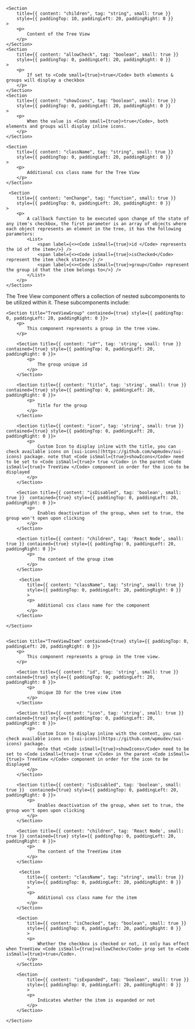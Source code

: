 
<PackageInstallGuide packageName="@wpmudev/sui-tree-view" />

<Section title="Props" border={true}>

    <Section
    	title={{ content: "children", tag: "string", small: true }}
    	style={{ paddingTop: 10, paddingLeft: 20, paddingRight: 0 }}
    >
    	<p>
    		Content of the Tree View
    	</p>
    </Section>
    <Section
    	title={{ content: "allowCheck", tag: "boolean", small: true }}
    	style={{ paddingTop: 0, paddingLeft: 20, paddingRight: 0 }}
    >
    	<p>
    		If set to <Code small={true}>true</Code> both elements & groups will display a checkbox
    	</p>
    </Section>
    <Section
    	title={{ content: "showIcons", tag: "boolean", small: true }}
    	style={{ paddingTop: 0, paddingLeft: 20, paddingRight: 0 }}
    >
    	<p>
    		When the value is <Code small={true}>true</Code>, both elements and groups will display inline icons.
    	</p>
    </Section>

    <Section
    	title={{ content: "className", tag: "string", small: true }}
    	style={{ paddingTop: 0, paddingLeft: 20, paddingRight: 0 }}
    >
    	<p>
    		Additional css class name for the Tree View
    	</p>
    </Section>

	 <Section
    	title={{ content: "onChange", tag: "function", small: true }}
    	style={{ paddingTop: 0, paddingLeft: 20, paddingRight: 0 }}
    >
    	<p>
    		A callback function to be executed upon change of the state of any item's checkbox, the first parameter is an array of objects where each object represents an element in the tree, it has the following parameters:  
			<List>
				<span label={<><Code isSmall={true}>id </Code> represents the id of the item</>} />
				<span label={<><Code isSmall={true}>isChecked</Code> represent the item check state</>} />
				<span label={<><Code isSmall={true}>group</Code> represent the group id that the item belongs to</>} />
			</List>
		</p>
    </Section>

</Section>

<Section
	title="Sub Components"
	contained={true}
	style={{ paddingTop: 30, paddingBottom: 0 }}
>
		<p>The Tree View component offers a collection of nested subcomponents to be utilized within it. These subcomponents include:</p>

    <Section title="TreeViewGroup" contained={true} style={{ paddingTop: 0, paddingLeft: 20, paddingRight: 0 }}>
    	<p>
    		This component represents a group in the tree view.
    	</p>

		<Section title={{ content: "id*", tag: 'string', small: true }} contained={true} style={{ paddingTop: 0, paddingLeft: 20, paddingRight: 0 }}>
    		<p>
    			The group unique id
    		</p>
    	</Section>

    	<Section title={{ content: "title", tag: 'string', small: true }} contained={true} style={{ paddingTop: 0, paddingLeft: 20, paddingRight: 0 }}>
    		<p>
    			Title for the group
    		</p>
    	</Section>

    	<Section title={{ content: "icon", tag: 'string', small: true }} contained={true} style={{ paddingTop: 0, paddingLeft: 20, paddingRight: 0 }}>
    		<p>
    			Custom Icon to display inline with the title, you can check available icons on [sui-icons](https://github.com/wpmudev/sui-icons) package. note that <Code isSmall={true}>showIcons</Code> need to be set to <Code isSmall={true}> true </Code> in the parent <Code isSmall={true}> TreeView </Code> component in order for the icon to be displayed
    		</p>
    	</Section>

    	<Section title={{ content: "isDisabled", tag: 'boolean', small: true }}  contained={true} style={{ paddingTop: 0, paddingLeft: 20, paddingRight: 0 }}>
    		<p>
    			Enables deactivation of the group, when set to true, the group won't open upon clicking
    		</p>
    	</Section>

    	<Section title={{ content: "children", tag: 'React Node', small: true }} contained={true} style={{ paddingTop: 0, paddingLeft: 20, paddingRight: 0 }}>
    		<p>
    			The content of the group item
    		</p>
    	</Section>

    	 <Section
    		title={{ content: "className", tag: "string", small: true }}
    		style={{ paddingTop: 0, paddingLeft: 20, paddingRight: 0 }}
    		>
    		<p>
    			Additional css class name for the component
    		</p>
    	</Section>

    </Section>


    <Section title="TreeViewItem" contained={true} style={{ paddingTop: 0, paddingLeft: 20, paddingRight: 0 }}>
    	<p>
    		This component represents a group in the tree view.
    	</p>

    	<Section title={{ content: "id", tag: 'string', small: true }} contained={true} style={{ paddingTop: 0, paddingLeft: 20, paddingRight: 0 }}>
    		<p>
    			Unique ID for the tree view item
    		</p>
    	</Section>

    	<Section title={{ content: "icon", tag: 'string', small: true }} contained={true} style={{ paddingTop: 0, paddingLeft: 20, paddingRight: 0 }}>
    		<p>
    			Custom Icon to display inline with the content, you can check available icons on [sui-icons](https://github.com/wpmudev/sui-icons) package.
    			note that <Code isSmall={true}>showIcons</Code> need to be set to <Code isSmall={true}> true </Code> in the parent <Code isSmall={true}> TreeView </Code> component in order for the icon to be displayed
    		</p>
    	</Section>

    	<Section title={{ content: "isDisabled", tag: 'boolean', small: true }}  contained={true} style={{ paddingTop: 0, paddingLeft: 20, paddingRight: 0 }}>
    		<p>
    			Enables deactivation of the group, when set to true, the group won't open upon clicking
    		</p>
    	</Section>

    	<Section title={{ content: "children", tag: 'React Node', small: true }} contained={true} style={{ paddingTop: 0, paddingLeft: 20, paddingRight: 0 }}>
    		<p>
    			The content of the TreeView item
    		</p>
    	</Section>

    	 <Section
    		title={{ content: "className", tag: "string", small: true }}
    		style={{ paddingTop: 0, paddingLeft: 20, paddingRight: 0 }}
    		>
    		<p>
    			Additional css class name for the item
    		</p>
    	</Section>

		<Section
    		title={{ content: "isChecked", tag: "boolean", small: true }}
    		style={{ paddingTop: 0, paddingLeft: 20, paddingRight: 0 }}
    		>
    		<p>
    			Whether the checkbox is checked or not, it only has effect when TreeView <Code isSmall={true}>allowCheck</Code> prop set to <Code isSmall={true}>true</Code>. 
    		</p>
    	</Section>

		<Section
    		title={{ content: "isExpanded", tag: "boolean", small: true }}
    		style={{ paddingTop: 0, paddingLeft: 20, paddingRight: 0 }}
    		>
    		<p>
    			Indicates whether the item is expanded or not
    		</p>
    	</Section>

    </Section>

</Section>
